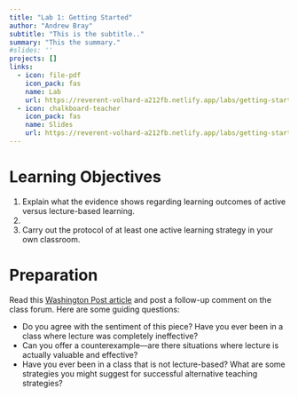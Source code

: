 ```yaml
---
title: "Lab 1: Getting Started"
author: "Andrew Bray"
subtitle: "This is the subtitle.."
summary: "This the summary."
#slides: ''
projects: []
links:
  - icon: file-pdf
    icon_pack: fas
    name: Lab
    url: https://reverent-volhard-a212fb.netlify.app/labs/getting-started/getting-started.pdf
  - icon: chalkboard-teacher
    icon_pack: fas
    name: Slides
    url: https://reverent-volhard-a212fb.netlify.app/labs/getting-started/getting-started-slides.html
---
```


# Learning Objectives

1. Explain what the evidence shows regarding learning outcomes of active versus lecture-based learning.
2. 
3. Carry out the protocol of at least one active learning strategy in your own classroom.

# Preparation

Read this [Washington Post article](https://www.washingtonpost.com/news/answer-sheet/wp/2017/07/11/it-puts-kids-to-sleep-but-teachers-keep-lecturing-anyway-heres-what-to-do-about-it/) and post a follow-up comment on the class forum. Here are some guiding questions:

- Do you agree with the sentiment of this piece? Have you ever been in a class where lecture was completely ineffective?
- Can you offer a counterexample—are there situations where lecture is actually valuable and effective?
- Have you ever been in a class that is not lecture-based? What are some strategies you might suggest for successful alternative teaching strategies?

